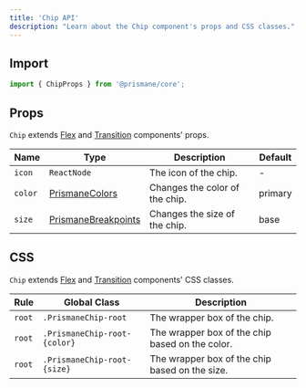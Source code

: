 ---
title: 'Chip API'
description: "Learn about the Chip component's props and CSS classes."
---

## Import

```js
import { ChipProps } from '@prismane/core';
```

## Props

`Chip` extends [Flex](/docs/components-api/flex-api) and [Transition](/docs/components-api/transition-api) components' props.

| Name    | Type                                                                          | Description                    | Default |
| ------- | ----------------------------------------------------------------------------- | ------------------------------ | ------- |
| `icon`  | `ReactNode`                                                                   | The icon of the chip.          | -       |
| `color` | [PrismaneColors](/docs/getting-started/globals#prismanecolors-type)           | Changes the color of the chip. | primary |
| `size`  | [PrismaneBreakpoints](/docs/getting-started/globals#prismanebreakpoints-type) | Changes the size of the chip.  | base    |

## CSS

`Chip` extends [Flex](/docs/components-api/flex-api) and [Transition](/docs/components-api/transition-api) components' CSS classes.

| Rule   | Global Class                 | Description                                     |
| ------ | ---------------------------- | ----------------------------------------------- |
| `root` | `.PrismaneChip-root`         | The wrapper box of the chip.                    |
| `root` | `.PrismaneChip-root-{color}` | The wrapper box of the chip based on the color. |
| `root` | `.PrismaneChip-root-{size}`  | The wrapper box of the chip based on the size.  |
